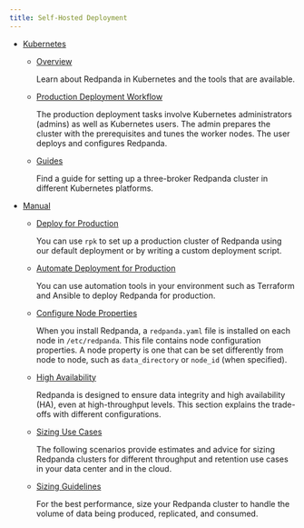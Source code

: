 ```yaml
---
title: Self-Hosted Deployment
---
```


<head>
    <meta name="title" content="Deploy Manually | Redpanda Docs"/>
    <meta name="description" content="Deploy Manually."/>
    <link rel="canonical" href="https://docs.redpanda.com/docs/deploy/deployment-option/self-hosted/" />
</head>


- [Kubernetes](../self-hosted/kubernetes)

    - [Overview](../self-hosted/kubernetes/kubernetes-production-deployment)

        Learn about Redpanda in Kubernetes and the tools that are available.

    - [Production Deployment Workflow](../self-hosted/kubernetes/production-workflow)

        The production deployment tasks involve Kubernetes administrators (admins) as well as Kubernetes users. The admin prepares the cluster with the prerequisites and tunes the worker nodes. The user deploys and configures Redpanda.

    - [Guides](../self-hosted/kubernetes/get-started-dev)

        Find a guide for setting up a three-broker Redpanda cluster in different Kubernetes platforms.

- [Manual](../self-hosted/manual)

  - [Deploy for Production](../self-hosted/manual/production/production-deployment)
    
      You can use `rpk` to set up a production cluster of Redpanda using our default deployment or by writing a custom deployment script.

  - [Automate Deployment for Production](../self-hosted/manual/production/production-deployment-automation)
    
      You can use automation tools in your environment such as Terraform and Ansible to deploy Redpanda for production.

  - [Configure Node Properties](../self-hosted/manual/node-property-configuration)

      When you install Redpanda, a `redpanda.yaml` file is installed on each node in `/etc/redpanda`. This file contains node configuration properties. A node property is one that can be set differently from node to node, such as `data_directory` or `node_id` (when specified).

  - [High Availability](../self-hosted/manual/high-availability)

      Redpanda is designed to ensure data integrity and high availability (HA), even at high-throughput levels. This section explains the trade-offs with different configurations.

  - [Sizing Use Cases](../self-hosted/manual/sizing-use-cases)
    
      The following scenarios provide estimates and advice for sizing Redpanda clusters for different throughput and retention use cases in your data center and in the cloud.

  - [Sizing Guidelines](../self-hosted/manual/sizing)

      For the best performance, size your Redpanda cluster to handle the volume of data being produced, replicated, and consumed.
